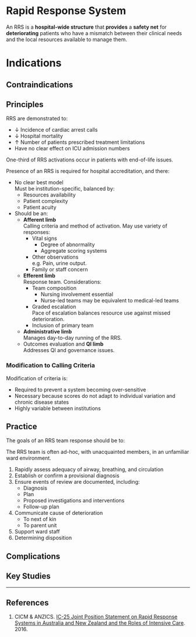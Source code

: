 # Rapid Response System

An RRS is a **hospital-wide structure** that **provides** a **safety net** for **deteriorating** patients who have a mismatch between their clinical needs and the local resources available to manage them.


# Indications

## Contraindications

## Principles

RRS are demonstrated to:

* ↓ Incidence of cardiac arrest calls
* ↓ Hospital mortality
* ↑ Number of patients prescribed treatment limitations
* Have no clear effect on ICU admission numbers

:::column-margin
One-third of RRS activations occur in patients with end-of-life issues.
:::

Presence of an RRS is required for hospital accreditation, and there:

* No clear best model\
Must be institution-specific, balanced by:
	* Resources availability
	* Patient complexity
	* Patient acuity
* Should be an:
	* **Afferent limb**\
	Calling criteria and method of activation. May use variety of responses:
		* Vital signs
			* Degree of abnormality
			* Aggregate scoring systems
		* Other observations\
		e.g. Pain, urine output.
		* Family or staff concern
	* **Efferent limb**\
	Response team. Considerations:
		* Team composition\
			* Nursing involvement essential
			* Nurse-led teams may be equivalent to medical-led teams
		* Graded escalation\
		Pace of escalation balances resource use against missed deterioration.
		* Inclusion of primary team
	* **Administrative limb**\
	Manages day-to-day running of the RRS.
	* Outcomes evaluation and **QI limb**\
	Addresses QI and governance issues.


### Modification to Calling Criteria

Modification of criteria is:

* Required to prevent a system becoming over-sensitive
* Necessary because scores do not adapt to individual variation and chronic disease states
* Highly variable between institutions


## Practice

The goals of an RRS team response should be to:

:::column-margin
The RRS team is often ad-hoc, with unacquainted members, in an unfamiliar ward environment.
:::

1. Rapidly assess adequacy of airway, breathing, and circulation
2. Establish or confirm a provisional diagnosis
3. Ensure events of review are documented, including:
	* Diagnosis
	* Plan
	* Proposed investigations and interventions
	* Follow-up plan
4. Communicate cause of deterioration
	* To next of kin
	* To parent unit
5. Support ward staff
6. Determining disposition


## Complications


## Key Studies



---

## References

1. CICM & ANZICS. [IC-25 Joint Position Statement on Rapid Response Systems in Australia and New Zealand and the Roles of Intensive Care](https://cicm.org.au/CICM_Media/CICMSite/Files/Professional/IC-25-Joint-ANZICS-and-CICM-Rapid-Response-Systems-Position-Statement.pdf). 2016.